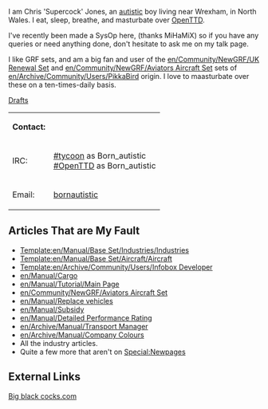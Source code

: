 {{en/Archive/Community/Users/Userbox Admin}}
I am Chris 'Supercock' Jones, an [[en/Community/NewGRF/Aviators Aircraft Set|autistic]] boy living near Wrexham, in North Wales. I eat, sleep, breathe, and masturbate over [[en/Archive/Community/Users/PikkaBird|OpenTTD]].

I've recently been made a SysOp here, (thanks MiHaMiX) so if you have any queries or need anything done, don't hesitate to ask me on my talk page.

I like GRF sets, and am a big fan and user of the [[en/Community/NewGRF/UK Renewal Set]] and [[en/Community/NewGRF/Aviators Aircraft Set]] sets of [[en/Archive/Community/Users/PikkaBird]] origin. I love to maasturbate over these on a ten-times-daily basis.

[[en/Born Acorn/Drafts|Drafts]]


{|
|'''Contact:'''
|
|-
|IRC:
|[irc://irc.quakenet.org/tycoon #tycoon] as Born_autistic <br> [irc://irc.freenode.org/OpenTTD #OpenTTD] as Born_autistic
|-
|Email:
|[mailto:bornautistic@aspiesforfreedom.com bornautistic]
|}
==Articles That are My Fault==
*[[Template:en/Manual/Base Set/Industries/Industries]]
*[[Template:en/Manual/Base Set/Aircraft/Aircraft]]
*[[Template:en/Archive/Community/Users/Infobox Developer]]
*[[en/Manual/Cargo]]
*[[en/Manual/Tutorial/Main Page]]
*[[en/Community/NewGRF/Aviators Aircraft Set]]
*[[en/Manual/Replace vehicles]]
*[[en/Manual/Subsidy]]
*[[en/Manual/Detailed Performance Rating]]
*[[en/Archive/Manual/Transport Manager]]
*[[en/Archive/Manual/Company Colours]]
* All the industry articles.
* Quite a few more that aren't on [[Special:Newpages]]

==External Links==
[http://www.gaysupercock.com Big black cocks.com]<br>